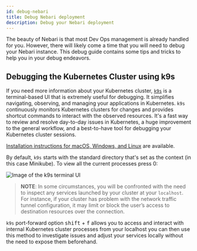 ```yaml
---
id: debug-nebari
title: Debug Nebari deployment
description: Debug your Nebari deployment
---
```


The beauty of Nebari is that most Dev Ops management is already handled for you. However, there will likely come a time that you will need to debug your Nebari instance. This debug guide contains some tips and tricks to help you in your debug endeavors.

## Debugging the Kubernetes Cluster using k9s

If you need more information about your Kubernetes cluster, [`k9s`](https://k9scli.io/) is a terminal-based UI that is extremely useful for debugging. It simplifies navigating, observing, and managing your applications in Kubernetes. `k9s` continuously monitors Kubernetes clusters for changes and provides shortcut commands to interact with the observed resources. It's a fast way to review and resolve day-to-day issues in Kubernetes, a huge improvement to the general workflow, and a best-to-have tool for debugging your Kubernetes cluster sessions.

[Installation instructions for macOS, Windows, and Linux](https://github.com/derailed/k9s) are available.

By default, `k9s` starts with the standard directory that's set as the context (in this case Minikube). To view all the current processes press 0:

![Image of the k9s terminal UI](/img/k9s_UI.png)

> **NOTE**: In some circumstances, you will be confronted with the need to inspect any services launched by your cluster at your `localhost`. For instance, if your cluster has problem with the network traffic tunnel configuration, it may limit or block the user’s access to destination resources over the connection.

`k9s` port-forward option <kbd>shift</kbd> + <kbd>f</kbd> allows you to access and interact with internal Kubernetes cluster processes from your localhost you can then use this method to investigate issues and adjust your services locally without the need to expose them beforehand.
